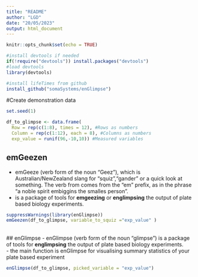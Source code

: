 ```yaml
---
title: "README"
author: "LGD"
date: "20/05/2023"
output: html_document
---
```


```r
knitr::opts_chunk$set(echo = TRUE)
```

```r

#install devtools if needed
if(!require("devtools")) install.packages("devtools")
#load devtools
library(devtools)

#install lifeTimes from github
install_github("somaSystems/enGlimpse")

```




#Create demonstration data
```r
set.seed(1)

df_to_glimpse <- data.frame(
  Row = rep(c(1:8), times = 12), #Rows as numbers
  Column = rep(c(1:12), each = 8), #Columns as numbers 
  exp_value = runif(96,-10,10)) #Measured variables

```

## emGeezen
- emGeeze (verb form of the noun "Geez"), which is Australian/NewZealand slang for "squiz","gander" or a quick look at something. The verb from comes from the "em" prefix, as in the phrase "a noble spirit embiggins the smalles person". 
- is a package of tools for **emgeezing** or **englimpsing** the output of plate based biology experiments. 

```r

suppressWarnings(library(enGlimpse))
emGeezen(df_to_glimpse, variable_to_squiz ="exp_value" )

```

<br>
## enGlimpse
- enGlimpse (verb form of the noun "glimpse") is a package of tools for **englimpsing** the output of plate based biology experiments.  
- the main function is enGlimpse for visualising summary statistics of your plate based experiment

```r
enGlimpse(df_to_glimpse, picked_variable = "exp_value")
```

